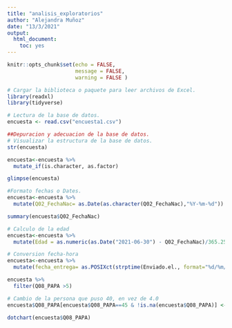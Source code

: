 ---
title: "analisis_exploratorios"
author: "Alejandra Muñoz"
date: "13/3/2021"
output: 
  html_document: 
    toc: yes
---

```{r setup, include=FALSE}
knitr::opts_chunk$set(echo = FALSE,
                      message = FALSE,
                      warning = FALSE )
```

```{r}
# Cargar la biblioteca o paquete para leer archivos de Excel.
library(readxl)
library(tidyverse)

```

```{r}
# Lectura de la base de datos.
encuesta <- read.csv("encuesta1.csv")
```



```{r}
##Depuracion y adecuacion de la base de datos.
# Visualizar la estructura de la base de datos.
str(encuesta)
```

```{r}
encuesta<-encuesta %>%
  mutate_if(is.character, as.factor)
```

```{r}
glimpse(encuesta)
```

```{r}
#Formato fechas o Dates.
encuesta<-encuesta %>%
  mutate(Q02_FechaNac= as.Date(as.character(Q02_FechaNac),"%Y-%m-%d"))
```

```{r}
summary(encuesta$Q02_FechaNac)
```

```{r}
# Calculo de la edad
encuesta<-encuesta %>%
  mutate(Edad = as.numeric(as.Date("2021-06-30") - Q02_FechaNac)/365.25)
```

```{r}
# Conversion fecha-hora
encuesta<-encuesta %>%
  mutate(fecha_entrega= as.POSIXct(strptime(Enviado.el., format="%d/%m/%Y %H:%M:%S")), tiempo_usado= as.integer(format(fecha_entrega, "%M"))+ as.integer(format(fecha_entrega, "%S"))/ 60 -30)
```


```{r}
encuesta %>%
  filter(Q08_PAPA >5)
```

```{r}
# Cambio de la persona que puso 40, en vez de 4.0
encuesta$Q08_PAPA[encuesta$Q08_PAPA==45 & !is.na(encuesta$Q08_PAPA)] <- 4.5
```
```{r}
dotchart(encuesta$Q08_PAPA)
```



